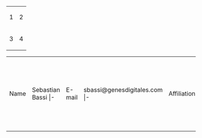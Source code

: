 {| 
| 1 || 2
|- 
| 3 || 4
|}


{|
| Name                    || Sebastian Bassi |-
| E-mail 	          || sbassi@genesdigitales.com |-
| Affiliation 	          || Universidad Nacional de Quilmes |-
| Location 	          || Balcarce, Buenos Aires, Argentina |-
| Uses Python for         ||Bioinformatics and data manipulation |-
| Work/Research Interests || IT Manager Advanta Seeds in Balcarce Research Station |-
| Biopython Contributions || LCC and primer Tm calculation function |-
| Relevant URL            || http://www.bioinformatica.info |-
|}